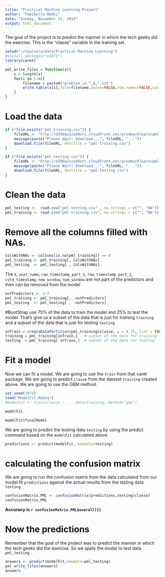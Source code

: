 ```yaml
---
title: "Practical Machine Learning Project"
author: "Famibelle Médhi"
date: "Sunday, November 23, 2014"
output: html_document
---
```


The goal of the project is to predict the manner in which the tech geeks did the exercise. This is the "classe" variable in the training set.

```r
setwd("~/Coursera/data/Practical Machine Learning")
#install.packages("e1071")
library(caret)

pml_write_files = function(x){
    n = length(x)
    for(i in 1:n){
        filename = paste0("problem_id_",i,".txt")
        write.table(x[i],file=filename,quote=FALSE,row.names=FALSE,col.names=FALSE)
    }
}
```
# Load the data

```r
if (!file.exists("pml-training.csv")) {
    fileURL <- "http://d396qusza40orc.cloudfront.net/predmachlearn/pml-training.csv"
    message(paste("Please Wait! Download...", fileURL, "..."))
    download.file(fileURL, destfile = "pml-training.csv")
}

if (!file.exists("pml-testing.csv")) {
    fileURL <- "http://d396qusza40orc.cloudfront.net/predmachlearn/pml-testing.csv"
    message(paste("Please Wait! Download...", fileURL, "..."))
    download.file(fileURL, destfile = "pml-testing.csv")
}
```

# Clean the data

```r
pml_testing <-  read.csv("pml-testing.csv" , na.strings = c("", "NA"))
pml_training <- read.csv("pml-training.csv", na.strings = c("", "NA"))
```
# Remove all the columns filled with NAs.

```r
ColsWithNAs <- colSums(is.na(pml_training)) == 0
pml_training <- pml_training[, ColsWithNAs]
pml_testing  <- pml_testing[ , ColsWithNAs]
```

The  `X`, `user_name`, `raw_timestamp_part_1`, `raw_timestamp_part_2`, `cvtd_timestamp`, `new_window`, `num_window` are not part of the predictors and then can be removed from the model

```r
notPredictors <- 1:7
pml_training <- pml_training[, -notPredictors]
pml_testing  <- pml_testing[ , -notPredictors]
```

#BootStrap
use 75% of the data to train the model and 25% to test the model. That's give us a subset of the data that is just for training `training` and a subset of the data that is just for testing `testing`
```r
inTrain = createDataPartition(pml_training$classe, p = 0.75, list = FALSE)
training = pml_training[inTrain,]   # subset of the data for training
testing  = pml_training[-inTrain,]  # subset of the data for testing
```

# Fit a model
Now we can fit a model. We are going to use the `train` from that caret package. We are going to predict `classe` from the dataset `training` created above. We are going to use the GBM method.
```r
set.seed(1974)
load("ModelFit.Rdata")
#modelFit <- train(classe ~ . , data=training, method="gbm")
```

```r
modelFit
```

```r
modelFit$finalModel
```

We are going to predict the testing data `testing` by using the predict command based on the `modelFit` calculated above
```r
predictions <- predict(modelFit, newdata=testing)
```

# calculating the confusion matrix
We are going to run the confusion matrix from the data calculated from our model fit `predictions` against the actual results from the testing data `testing`
```r
confusionMatrix.PML <- confusionMatrix(predictions,testing$classe)
confusionMatrix.PML
```

**Accuracy is `r confusionMatrix.PML$overall[1]`**

# Now the predictions
Remember that the goal of the project was to predict the manner in which the tech geeks did the exercise. So we apply the model to test data `pml_testing`

```r
answers <- predict(modelFit,newdata=pml_testing)
pml_write_files(answers)
answers
```